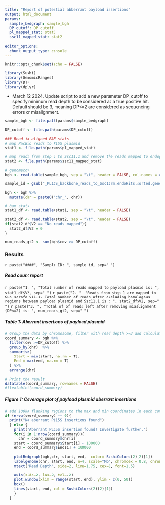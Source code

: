 ```yaml
---
title: "Report of potential abberrant payload insertions"
output: html_document
params:
  sample_bedgraph: sample_bgh
  DP_cutoff: DP_cutoff
  pl_mapped_stat: stat1
  ssc11_mapped_stat: stat2
  
editor_options: 
  chunk_output_type: console
---
```


```r
knitr::opts_chunk$set(echo = FALSE)
```

```r
library(Sushi)
library(GenomicRanges)
library(DT)
library(dplyr)

```

- March 12 2024. Update script to add a new parameter DP_cutoff to specify minimum read depth to be considered as a true positive hit. Default should be 3, meaning DP<=2 are considered as sequencing errors or misalignment.
```r
sample_bgh <- file.path(params$sample_bedgraph)

DP_cutoff <- file.path(params$DP_cutoff)

### Read in aligned BAM stats
# map PacBio reads to P15S plasmid
stat1 <- file.path(params$pl_mapped_stat)

# map reads from step 1 to Ssc11.1 and remove the reads mapped to endogenous regions
stat2 <- file.path(params$ssc11_mapped_stat)

# genomecov
bgh <- read.table(sample_bgh, sep = "\t", header = FALSE, col.names = c("chr", "start", "end", "cov"))

sample_id = gsub("_PL15S_backbone_reads_to_Ssc11rm.endoHits.sorted.genomecov.bedgraph","", basename(sample_bgh))

bgh <- bgh %>%
  mutate(chr = paste0("chr_", chr))

# bam stats
stat1_df <- read.table(stat1, sep = "\t", header = FALSE)

stat2_df <- read.table(stat2, sep = "\t", header = FALSE)
if(stat2_df$V2 == "No reads mapped"){
  stat2_df$V2 = 0
}

num_reads_gt2 <- sum(bgh$cov >= DP_cutoff) 
```

### Results
`r paste("####", "Sample ID: ", sample_id, sep=" ")`


##### Read count report
`r paste("1. ", "Total number of reads mapped to payload plasmid is: ", stat1_df$V2, sep=" ")`
`r paste("2. ", "Reads from step 1 are mapped to Sus scrofa v11.1. Total number of reads after excluding homologous regions between payload plasmid and Ssc11.1 is : ", stat2_df$V2, sep=" ")`
`r paste("3. ", "Total of of reads left after removing miaslignment (DP<=2) is: ", num_reads_gt2, sep=" ")`


##### Table 1: Aberrant insertions of payload plasmid
```r
# Group the data by chromosome, filter with read depth >=3 and calculate the maximum and minimum coordinates
coord_summary <- bgh %>%
  filter(cov >=DP_cutoff) %>%
  group_by(chr)  %>%
  summarise(
    Start = min(start, na.rm = T),
    End = max(end, na.rm = T)
  ) %>%
  arrange(chr) 

# Print the result
datatable(coord_summary, rownames = FALSE)
#flextablei(coord_summary)
```


##### Figure 1: Coverage plot of payload plasmid aberrant insertions
```r
# add 100kb flanking regions to the max and min coordinates in each covered region
if (nrow(coord_summary) == 0){
  print("No aberrant PL15S insertions found")
  } else {
    print("Aberrant PL15S insertion found! Investigate further.")
    for(i in 1:nrow(coord_summary)){
      chr = coord_summary$chr[i]
    start = coord_summary$Start[i] - 100000
    end = coord_summary$End[i] + 100000
  
    plotBedgraph(bgh,chr, start, end,  color= SushiColors(2)(2)[1])
    labelgenome(chr, start, end, n=4, scale="Mb", chromcex = 0.8, chromadjust = 0.01)
    mtext("Read Depth", side=2, line=1.75, cex=1, font=1.5)
  
    axis(side=2, las=2, tcl=.2)
    plot.window(xlim = range(start, end), ylim = c(0, 50))
    box()
    lines(start, end, col = SushiColors(2)(2)[1])
    }
  }

```


